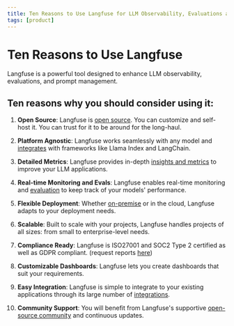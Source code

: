 ```yaml
---
title: Ten Reasons to Use Langfuse for LLM Observability, Evaluations and Promp Management
tags: [product]
---
```


# Ten Reasons to Use Langfuse

Langfuse is a powerful tool designed to enhance LLM observability, evaluations, and prompt management.

## Ten reasons why you should consider using it:

1. **Open Source**: Langfuse is [open source](/docs/open-source). You can customize and self-host it. You can trust for it to be around for the long-haul.

2. **Platform Agnostic**: Langfuse works seamlessly with any model and [integrates](/docs/integrations) with frameworks like Llama Index and LangChain.

3. **Detailed Metrics**: Langfuse provides in-depth [insights and metrics](/docs/analytics/overview) to improve your LLM applications.

4. **Real-time Monitoring and Evals**: Langfuse enables real-time monitoring and [evaluation](/docs/scores/overview) to keep track of your models' performance.

5. **Flexible Deployment**: Whether [on-premise](/self-hosting) or in the cloud, Langfuse adapts to your deployment needs.

6. **Scalable**: Built to scale with your projects, Langfuse handles projects of all sizes: from small to enterprise-level needs.

7. **Compliance Ready**: Langfuse is ISO27001 and SOC2 Type 2 certified as well as GDPR compliant. (request reports [here](https://forms.gle/o5JE7vWtX7Qk2syc8))

8. **Customizable Dashboards**: Langfuse lets you create dashboards that suit your requirements.

9. **Easy Integration**: Langfuse is simple to integrate to your existing applications through its large number of [integrations](/docs/integrations).

10. **Community Support**: You will benefit from Langfuse's supportive [open-source community](/support) and continuous updates.
